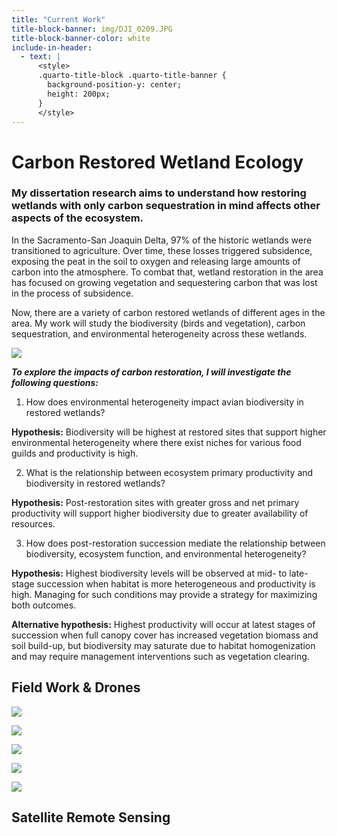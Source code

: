 ```yaml
---
title: "Current Work"
title-block-banner: img/DJI_0209.JPG
title-block-banner-color: white
include-in-header:
  - text: |
      <style>
      .quarto-title-block .quarto-title-banner {
        background-position-y: center;
        height: 200px;
      }
      </style>
---
```


# Carbon Restored Wetland Ecology 
### My dissertation research aims to understand how restoring wetlands with only carbon sequestration in mind affects other aspects of the ecosystem. 

In the Sacramento-San Joaquin Delta, 97% of the historic wetlands were transitioned to agriculture. Over time, these losses triggered subsidence, exposing the peat in the soil to oxygen and releasing large amounts of carbon into the atmosphere. To combat that, wetland restoration in the area has focused on growing vegetation and sequestering carbon that was lost in the process of subsidence. 

Now, there are a variety of carbon restored wetlands of different ages in the area. My work will study the biodiversity (birds and vegetation), carbon sequestration, and environmental heterogeneity across these wetlands.


![](img/IMG_5617.jpeg){.lightbox}


***To explore the impacts of carbon restoration, I will investigate the following questions:*** 

1. How does environmental heterogeneity impact avian biodiversity in restored wetlands? 

**Hypothesis:** Biodiversity will be highest at restored sites that support higher environmental heterogeneity where there exist niches for various food guilds and productivity is high. 

2. What is the relationship between ecosystem primary productivity and biodiversity in restored wetlands? 

**Hypothesis:** Post-restoration sites with greater gross and net primary productivity will support higher biodiversity due to greater availability of resources. 

3. How does post-restoration succession mediate the relationship between biodiversity, ecosystem function, and environmental heterogeneity?

**Hypothesis:** Highest biodiversity levels will be observed  at mid- to late-stage succession when habitat is more heterogeneous and productivity is high. Managing for such conditions may provide a strategy for maximizing both outcomes. 

**Alternative hypothesis:** Highest productivity will occur at latest stages of succession when full canopy cover has increased vegetation biomass and soil build-up, but biodiversity may saturate due to habitat homogenization and may require management interventions such as vegetation clearing.

## Field Work & Drones 

:::{layout-ncol=2}

:::{.left}

![](img/IMG_5613.jpeg){.lightbox}

![](img/IMG_5614.jpeg){.lightbox}

![](img/IMG_5669.jpg){.lightbox}
:::

:::{.right}

![](img/IMG_5630.jpeg){.lightbox}

![](img/IMG_5674.jpeg){.lightbox}
:::

:::


## Satellite Remote Sensing 